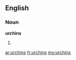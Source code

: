==English==

===Noun===
'''urchins'''

# {{plural of|[[urchin]]}}

[[ar:urchins]]
[[fr:urchins]]
[[my:urchins]]